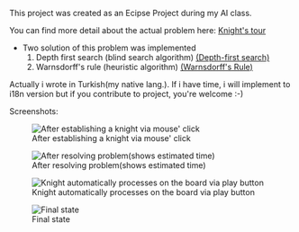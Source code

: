 This project was created as an Ecipse Project during my AI class.

You can find more detail about the actual problem here: [http://en.wikipedia.org/wiki/Knight's_tour Knight's tour]

* Two solution of this problem was implemented
*# Depth first search (blind search algorithm) [http://en.wikipedia.org/wiki/Depth-first_search (Depth-first search)]
*# Warnsdorff's rule (heuristic algorithm) [http://warnsdorff.com/ (Warnsdorff's Rule)]

Actually i wrote in Turkish(my native lang.). If i have time, i will implement to i18n version but if you contribute to project, you're welcome :-)

Screenshots:

[[File:img/screenshot.1.png|thumb|After establishing a knight via mouse' click]]

[[File:img/screenshot.2.png|thumb|After resolving problem(shows estimated time)]]

[[File:img/screenshot.3.png|thumb|Knight automatically processes on the board via play button]]

[[File:img/screenshot.4.png|thumb|Final state]]